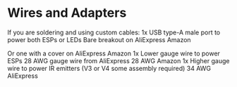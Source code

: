# Wires and Adapters

If you are soldering and using custom cables:
1x USB type-A male port to power both ESPs or LEDs
Bare breakout on AliExpress
Amazon

Or one with a cover on AliExpress
Amazon
1x Lower gauge wire to power ESPs
28 AWG gauge wire from AliExpress
28 AWG Amazon
1x Higher gauge wire to power IR emitters (V3 or V4 some assembly required)
34 AWG AliExpress